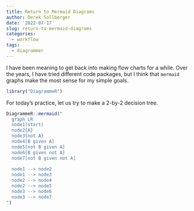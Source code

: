 ```yaml
---
title: Return to Mermaid Diagrams
author: Derek Sollberger
date: '2022-07-17'
slug: return-to-mermaid-diagrams
categories:
  - workflow
tags:
  - diagrammer
---
```


I have been meaning to get back into making flow charts for a while.  Over the years, I have tried different code packages, but I think that `mermaid` graphs make the most sense for my simple goals.

```r
library("DiagrammeR")
```

For today's practice, let us try to make a 2-by-2 decision tree.

```r
DiagrammeR::mermaid("
  graph LR
  node1(start)
  node2{A}
  node3{not A}
  node4[B given A]
  node5[not B given A]
  node6[B given not A]
  node7[not B given not A]
  
  node1 --> node2
  node1 --> node3
  node2 --> node4
  node2 --> node5
  node3 --> node6
  node3 --> node7
")
```


